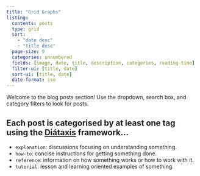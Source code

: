 ```yaml
---
title: "Grid Graphs"
listing:
  contents: posts
  type: grid
  sort:
    - "date desc"
    - "title desc"
  page-size: 9
  categories: unnumbered
  fields: [image, date, title, description, categories, reading-time]
  filter-ui: [title, date]
  sort-ui: [title, date]
  date-format: iso
---
```


Welcome to the blog posts section! Use the dropdown, search box, and category filters to look for posts.

::: {.callout-tip collapse="true"}

## Each post is categorised by at least one tag using the [Diátaxis][diataxis] framework...

- `explanation`: discussions focusing on understanding something.
- `how-to`: concise instructions for getting something done.
- `reference`: information on how something works or how to work with it. 
- `tutorial`: lesson and learning oriented examples of something.

:::

[diataxis]: https://diataxis.fr